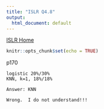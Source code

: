 ```yaml
---
title: "ISLR Q4.8"
output:
  html_document: default
---
```

[ISLR Home](../index.html)

```r
knitr::opts_chunk$set(echo = TRUE)
```

p170
```
logistic 20%/30%
KNN, k=1, 18%/18%

Answer: KNN

Wrong.  I do not understand!!!
```

